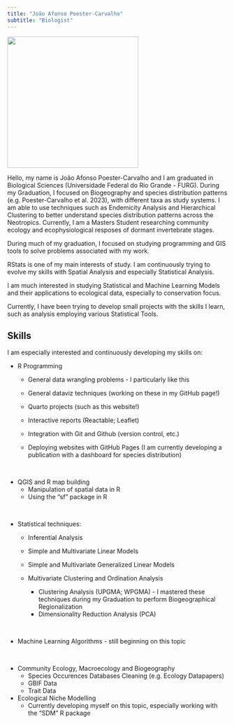 ```yaml
---
title: "João Afonso Poester-Carvalho"
subtitle: "Biologist"
---
```


![](data/0_foto.png){width="300"}

Hello, my name is João Afonso Poester-Carvalho and I am graduated in Biological Sciences (Universidade Federal do Rio Grande - FURG). During my Graduation, I focused on Biogeography and species distribution patterns (e.g. Poester-Carvalho et al. 2023), with different taxa as study systems. I am able to use techniques such as Endemicity Analysis and Hierarchical Clustering to better understand species distribution patterns across the Neotropics. Currently, I am a Masters Student researching community ecology and ecophysiological resposes of dormant invertebrate stages.

During much of my graduation, I focused on studying programming and GIS tools to solve problems associated with my work.

RStats is one of my main interests of study. I am continuously trying to evolve my skills with Spatial Analysis and especially Statistical Analysis.

I am much interested in studying Statistical and Machine Learning Models and their applications to ecological data, especially to conservation focus.

Currently, I have been trying to develop small projects with the skills I learn, such as analysis employing various Statistical Tools.

## Skills

I am especially interested and continuously developing my skills on:

-   R Programming
    -   General data wrangling problems - I particularly like this
    
    -   General dataviz techniques (working on these in my GitHub page!)
    
    -   Quarto projects (such as this website!)
    -   Interactive reports (Reactable; Leaflet)
    -   Integration with Git and Github (version control, etc.)
    -   Deploying websites with GitHub Pages (I am currently developing a publication with a dashboard for species distribution)


&nbsp;
&nbsp;
&nbsp;
&nbsp;


-   QGIS and R map building
    -   Manipulation of spatial data in R
    -   Using the "sf" package in R

&nbsp;
&nbsp;
&nbsp;
&nbsp;


-   Statistical techniques:
    -   Inferential Analysis

    -   Simple and Multivariate Linear Models

    -   Simple and Multivariate Generalized Linear Models

    -   Multivariate Clustering and Ordination Analysis

        -   Clustering Analysis (UPGMA; WPGMA) - I mastered these techniques during my Graduation to perform Biogeographical Regionalization
        -   Dimensionality Reduction Analysis (PCA)

&nbsp;
&nbsp;
&nbsp;
&nbsp;


-   Machine Learning Algorithms - still beginning on this topic


&nbsp;
&nbsp;
&nbsp;
&nbsp;

-   Community Ecology, Macroecology and Biogeography
    -    Species Occurences Databases Cleaning (e.g. Ecology Datapapers)
    -    GBIF Data
    -    Trait Data

-   Ecological Niche Modelling 
    -    Currently developing myself on this topic, especially working with the "SDM" R package
    
    
&nbsp;
&nbsp;
&nbsp;
&nbsp;
